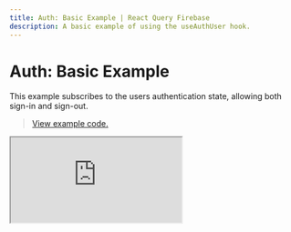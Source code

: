 ```yaml
---
title: Auth: Basic Example | React Query Firebase
description: A basic example of using the useAuthUser hook.
---
```


# Auth: Basic Example

This example subscribes to the users authentication state, allowing both
sign-in and sign-out.

> [View example code.](https://github.com/invertase/react-query-firebase/tree/main/examples/auth-basic)

<iframe
  src="https://codesandbox.io/embed/github/invertase/react-query-firebase/tree/main/examples/auth-basic?fontsize=14&hidenavigation=1&theme=dark"
  style={{
    width: '100%',
    height: '500px',
    border: '0',
    borderRadius: '4px',
    overflow: 'hidden',
  }}
  title="invertase/react-query-firebase: auth-basic"
  allow="accelerometer; ambient-light-sensor; camera; encrypted-media; geolocation; gyroscope; hid; microphone; midi; payment; usb; vr; xr-spatial-tracking"
  sandbox="allow-forms allow-modals allow-popups allow-presentation allow-same-origin allow-scripts"
/>

